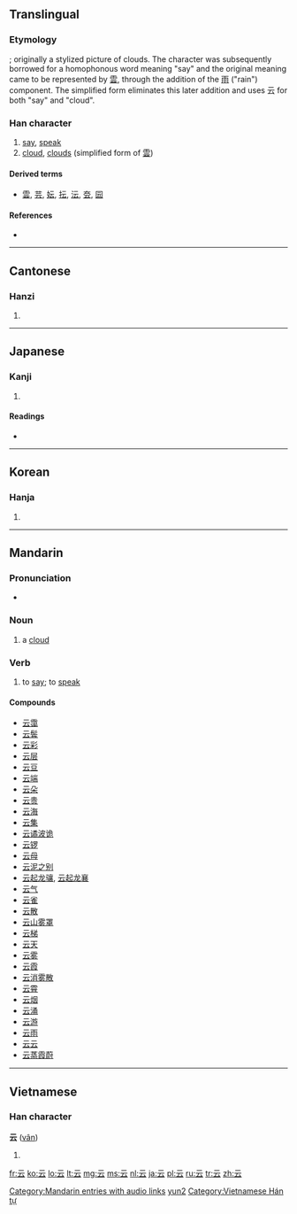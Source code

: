 {{also|雲}}<!-- may be replaced by zh-forms -->
==Translingual==
{{stroke order|type=animate}}

===Etymology===
{{liushu|p}}; originally a stylized picture of clouds. The character was subsequently borrowed for a homophonous word meaning "say" and the original meaning came to be represented by [[雲]], through the addition of the [[雨]] ("rain") component. The simplified form eliminates this later addition and uses 云 for both "say" and "cloud".

===Han character===
{{Han char|rn=7|rad=二|as=02|sn=4|four=1073<sub>1</sub>|canj=一一戈 (MMI)|ids=⿱二[[厶]]}}

# [[say]], [[speak]]
# [[cloud]], [[cloud]]s (simplified form of [[雲]])

====Derived terms====
* [[雲]], [[芸]], [[妘]], [[抎]], [[沄]], [[夽]], [[囩]]

====References====
* {{Han ref|kx=0086.080|dkj=00254|dj=0178.010|hdz=10384.020|uh=4E91|ud=20113|bh=A4AA|bd=42154}}

----

==Cantonese==

===Hanzi===
{{yue-hanzi|jyut=wan4|y=wan4}}

# {{defn|lang=yue|sort=二02}}

----

==Japanese==

===Kanji===
{{ja-kanji|grade=|rs=二02}}

# {{defn|lang=ja|sort=二02}}

====Readings====
* {{ja-readings|on=[[うん]] (un)|kun=[[いう]] (iu)}}

----

==Korean==

===Hanja===
{{ko-hanja|hangeul=운|rv=un|mr=un}}

# {{defn|lang=ko|sort=二02}}

----

==Mandarin==

===Pronunciation===
* {{audio|zh-yún.ogg|audio}}

===Noun===
{{cmn-noun|s|pin=yún|pint=yun2|tra=雲|sim=云|rs=二02}}

# {{Beginning Mandarin|lang=zh-cn|skey=yun2}} a [[cloud]]

===Verb===
{{cmn-verb|ts|pin=yún|pint=yun2|rs=二02}}

# {{literary|lang=zh-tw|skey=二02}} to [[say]]; to [[speak]]

====Compounds====
* [[云霭]]
* [[云鬓]]
* [[云彩]]
* [[云层]]
* [[云豆]]
* [[云端]]
* [[云朵]]
* [[云贵]]
* [[云海]]
* [[云集]]
* [[云谲波诡]]
* [[云锣]]
* [[云母]]
* [[云泥之别]]
* [[云起龙骧]], [[云起龙襄]]
* [[云气]]
* [[云雀]]
* [[云散]]
* [[云山雾罩]]
* [[云梯]]
* [[云天]]
* [[云雾]]
* [[云霞]]
* [[云消雾散]]
* [[云霄]]
* [[云烟]]
* [[云涌]]
* [[云游]]
* [[云雨]]
* [[云云]]
* [[云蒸霞蔚]]

[[Category:Mandarin entries with audio links]]
[[Category:zh-cn:Literary|yun2]]

----

==Vietnamese==

===Han character===
'''云''' ([[vân]])

# {{defn|lang=vi}}

[[Category:Vietnamese Hán tự]]

[[fr:云]]
[[ko:云]]
[[lo:云]]
[[lt:云]]
[[mg:云]]
[[ms:云]]
[[nl:云]]
[[ja:云]]
[[pl:云]]
[[ru:云]]
[[tr:云]]
[[zh:云]]